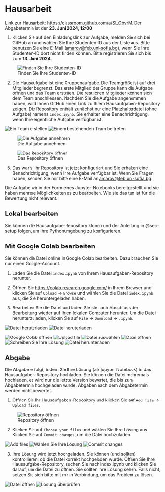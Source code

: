 # Hausarbeit {.unnumbered}


Link zur Hausarbeit: <https://classroom.github.com/a/SI_ObvrM>. Der Abgabetermin ist der **23. Juni 2024, 12:00**

1.  Klicken Sie auf den Einladungslink zur Aufgabe, melden Sie sich bei GitHub an und wählen Sie Ihre Studenten-ID aus der Liste aus. Bitte benutzen Sie eine E-Mail ([amarov\@feb.uni-sofia.bg](mailto:amarov@feb.uni-sofia.bg)), wenn Sie Ihre Studenten-ID dort nicht finden können. Bitte registrieren Sie sich bis zum **13. Juni 2024**.

![Finden Sie Ihre Studenten-ID](figures/hw/01-Open-Invitation.png)

2.  Die Hausaufgabe ist eine Gruppenaufgabe. Die Teamgröße ist auf drei Mitglieder begrenzt. Das erste Mitglied der Gruppe kann die Aufgabe öffnen und das Team erstellen. Die restlichen Mitglieder können sich dem Team anschliessen. Nachdem Sie die Aufgabe angenommen haben, wird Ihnen GitHub einen Link zu Ihrem Hausaufgaben-Repository zeigen. Die Repository enthält zunächst nur eine Platzhalterdatei (ohne Aufgabe) namens `index.ipynb`. Sie erhalten eine Benachrichtigung, wenn Ihre eigentliche Aufgabe verfügbar ist.

![Ein Team erstellen](figures/hw/02-Create-Team.png) ![Einem bestehenden Team beitreten](figures/hw/02a-Join-Team.png)

![Die Aufgabe annehmen](figures/hw/03-Accept-Assignment.png)

![Das Repository öffnen](figures/hw/04-Open-Repo.png)

5.  Das war's, Ihr Repository ist jetzt konfiguriert und Sie erhalten eine Benachrichtigung, wenn Ihre Aufgabe verfügbar ist. Wenn Sie Fragen haben, senden Sie mir bitte eine E-Mail an [amarov\@feb.uni-sofia.bg](mailto:amarov@feb.uni-sofia.bg).

Die Aufgabe wir in der Form eines Jupyter-Notebooks bereitgestellt und sie haben mehrere Möglichkeiten es zu bearbeiten. Wie sie das tun ist für die Bewertung nicht relevant.

## Lokal bearbeiten

Sie können die Hausaufgabe-Repository klonen und der Anleitung in @sec-setup folgen, um Ihre Pythonumgebung zu konfigurieren.

## Mit Google Colab bearbeiten

Sie können die Datei online in Google Colab bearbeiten. Dazu brauchen Sie nur einen Google-Account.

1.  Laden Sie die Datei `index.ipynb` von Ihrem Hausaufgaben-Repository herunter.

2.  Öffnen Sie <https://colab.research.google.com/> in Ihrem Browser und klicken Sie auf `Upload` -\> `Browse` und wählen Sie die Datei `index.ipynb` aus, die Sie heruntergeladen haben.

3.  Bearbeiten Sie die Datei und laden Sie sie nach Abschluss der Bearbeitung wieder auf Ihren lokalen Computer herunter. Um die Datei herunterzuladen, klicken Sie auf `File` -\> `Download` -\> `.ipynb`.

![Datei heruterladen](figures/hw/06-Download-Assignment-File.png) ![Datei heruterladen](figures/hw/07-Save-Assignment-File.png)

![Google Colab öffnen](figures/hw/Colab-00-Open.png) ![Upload file](figures/hw/Colab-01-Upload.png) ![Datei auswählen](figures/hw/Colab-02-Find-Assignment-File.png) ![Datei öffnen](figures/hw/Colab-03-Open-Assignment-File.png) ![Schreiben Sie Ihre Lösung](figures/hw/Colab-04-Write-Solution.png) ![Datei herunterladen](figures/hw/Colab-05-Download-Solution.png)

## Abgabe

Die Abgabe erfolgt, indem Sie Ihre Lösung (als jupyter Notebook) in das Hausaufgaben-Repository hochladen. Sie können die Datei mehremals hochladen, es wird nur die letzte Version bewertet, die bis zum Abgabetermin hochgeladen wurde. Abgaben nach dem Abgabetermin werden nicht bewertet.

1.  Öffnen Sie Ihr Hausaufgaben-Repository und klicken Sie auf `Add file` -\> `Upload files`.

![Repository öffnen](figures/hw/Submission-01-Open-Repo.png)

2.  Klicken Sie auf `Choose your files` und wählen Sie Ihre Lösung aus. Klicken Sie auf `Commit changes`, um die Datei hochzuladen.

![Add files](figures/hw/Submission-02-Add-Files.png) ![Wählen Sie Ihre Lösung](figures/hw/Submission-03-Find-Assignment-File.png) ![Commit changes](figures/hw/Submission-04-Commit-Changes-Button.png)

3.  Ihre Lösung wird jetzt hochgeladen. Sie können (und sollten) kontrollieren, ob die Datei korrekt hochgeladen wurde. Öffnen Sie Ihre Hausaufgabe-Repository, suchen Sie nach index.ipynb und klicken Sie darauf, um die Datei zu öffnen. Sie sollten Ihre Lösung sehen. Falls nicht, setzen Sie sich bitte mit mir in Verbindung, um das Problem zu lösen.

![Datei öffnen](figures/hw/Submission-05-Find-Assignment-File-Repo.png) ![Lösung überprüfen](figures/hw/Submission-06-Open-Assignment-File.png)